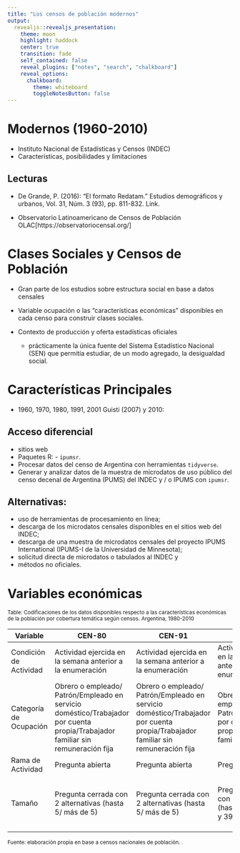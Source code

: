 ```yaml
---
title: "Los censos de población modernos"
output:
  revealjs::revealjs_presentation:
    theme: moon
    highlight: haddock
    center: true
    transition: fade
    self_contained: false
    reveal_plugins: ["notes", "search", "chalkboard"]
    reveal_options:
      chalkboard:
        theme: whiteboard
        toggleNotesButton: false
---
```


# Modernos (1960-2010) 

- Instituto Nacional de Estadísticas y Censos (INDEC)
- Características, posibilidades y limitaciones

## Lecturas

- De Grande, P. (2016): “El formato Redatam.” Estudios demográficos y urbanos, Vol. 31, Núm. 3 (93), pp. 811-832. Link.

- Observatorio Latinoamericano de Censos de Población OLAC[https://observatoriocensal.org/]

# Clases Sociales y Censos de Población

- Gran parte de los estudios sobre estructura social en base a datos censales 

- Variable ocupación o las “características económicas” disponibles en cada censo para construir clases sociales.

- Contexto de producción y oferta estadísticas oficiales
     - prácticamente la única fuente del Sistema Estadístico Nacional (SEN) que permitía estudiar, de un modo             agregado, la desigualdad social.

# Características Principales

-  1960, 1970, 1980, 1991, 2001  Guisti (2007) y 2010:
   

## Acceso diferencial

 - sitios web
 - Paquetes R: - `ipumsr`.
 - Procesar datos del censo de Argentina con herramientas `tidyverse`.
 - Generar y analizar datos de la muestra de microdatos de uso público del censo decenal de Argentina (PUMS) del INDEC y / o IPUMS con `ipumsr`.

## Alternativas:

- uso de herramientas de procesamiento en línea;
- descarga de los microdatos censales disponibles en el sitios web del INDEC;
- descarga de una muestra de microdatos censales del proyecto IPUMS International (IPUMS-I de la Universidad de Minnesota);
- solicitud directa de microdatos o tabulados al INDEC y
- métodos no oficiales.



# Variables económicas

<small>
Table: Codificaciones de los datos disponibles respecto a las características económicas de la población por cobertura temática según censos. Argentina, 1980-2010

|     Variable                    |     CEN-80                                                                                                                                 |     CEN-91                                                                                                                                 |     CEN-01                                                                          |     CEN-10                                                                                    |
|---------------------------------|--------------------------------------------------------------------------------------------------------------------------------------------|--------------------------------------------------------------------------------------------------------------------------------------------|-------------------------------------------------------------------------------------|-----------------------------------------------------------------------------------------------|
|     Condición de   Actividad    |     Actividad ejercida en   la semana anterior a la enumeración                                                                            |     Actividad ejercida en   la semana anterior a la enumeración                                                                            |     Actividad ejercida en   la semana anterior a la enumeración                     |     Actividad ejercida en   la semana anterior a la enumeración                               |
|     Categoría de   Ocupación    |     Obrero o empleado/   Patrón/Empleado en servicio doméstico/Trabajador por cuenta propia/Trabajador   familiar sin remuneración fija    |     Obrero o empleado/   Patrón/Empleado en servicio doméstico/Trabajador por cuenta propia/Trabajador   familiar sin remuneración fija    |     Obrero o empleado/   Patrón/Trabajador por cuenta propia/Trabajador familiar    |     Obrero o empleado/   Patrón/Trabajador por cuenta propia/Trabajador familiar              |
|     Rama de Actividad           |     Pregunta abierta                                                                                                                       |     Pregunta abierta                                                                                                                       |     Pregunta abierta                                                                |     Pregunta abierta                                                                          |
|     Tamaño                      |     Pregunta cerrada con   2 alternativas (hasta 5/ más de 5)                                                                              |     Pregunta cerrada con   2 alternativas (hasta 5/ más de 5)                                                                              |     Pregunta cerrada con   3 alternativas (hasta 5/ entre 6 y 39/ más de 39)        |     Pregunta cerrada con   4 alternativas (hasta 5/ entre 6 a 25/ de 26 a 100/ más de 100)    |

Fuente: elaboración propia en base a censos nacionales de población.
<small>.
